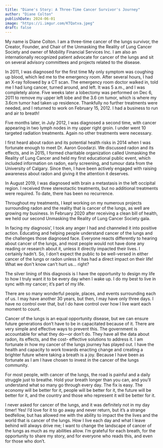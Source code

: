 ```yaml
---
title: "Diane's Story: A Three-Time Cancer Survivor's Journey"
author: "Diane Colton"
publishDate: 2024-06-01
image: "https://i.imgur.com/KTQatva.jpeg"
draft: false
---
```


My name is Diane Colton. I am a three-time cancer of the lungs survivor, the Creator, Founder, and Chair of the Unmasking the Reality of Lung Cancer Society and owner of Mobility Financial Services Inc. I am also an internationally recognized patient advocate for cancer of the lungs and sit on several advisory committees and projects related to the disease.

In 2011, I was diagnosed for the first time My only symptom was coughing up blood, which led me to the emergency room. After several hours, I had an X-ray followed by a CT scan. The emergency room doctor walked in, told me I had lung cancer, turned around, and left. It was 5 a.m., and I was completely alone. Five weeks later a lobectomy was performed on Dec 6, 2011 to remove my upper left lobe and the 3.6 cm tumor, which is where my 3.6cm tumor had taken up residence. Thankfully no further treatments were needed, and I returned to work on February 15, 2012. I had a business to run and air to breath!

Five months later, in July 2012, I was diagnosed a second time, with cancer appearing in two lymph nodes in my upper right groin. I under went 10 targeted radiation treatments. Again no other treatments were necessary.

I first heard about radon and its potential health risks in 2014 when I was fortunate enough to meet Dr. Aaron Goodarzi. We discussed radon and its effects, and in 2015, I formed charitable organization called Unmasking the Reality of Lung Cancer and held my first educational public event, which included information on radon, early screening, and tumour data from the University of Calgary. Since then, I have been actively engaged with raising awareness about radon and giving it the attention it deserves.

In August 2019, I was diagnosed with brain a metastasis in the left occipital region. I received three stereotactic treatments, but no additional treatments were required. To date, there has been no recurrence.

Throughout my treatments, I kept working on my numerous projects surrounding radon and the reality that is cancer of the lungs, as well are growing my business. In February 2020 after receiving a clean bill of health, we held our second Unmasking the Reality of Lung Cancer Society gala.

In facing my diagnosis’, I took any anger I had and channeled it into positive action. Educating and helping people understand cancer of the lungs and the challenges those diagnosed face. Everyone reacts differently to hearing about cancer of the lungs, and most people would not have done any reading or research about it, unless it directly impacted their lives. I certainly hadn’t. So, I don’t expect the public to be well-versed in either cancer of the lungs or radon unless it has had a direct impact on their life! What we don't know can't hurt us... right?

The silver lining of this diagnosis is I have the opportunity to design my life to how I truly want it to be every day when I wake up. I do my best to live in sync with my cancer; it’s part of my life.

There are so many wonderful people, places, and events surrounding each of us. I may have another 30 years, but then, I may have only three days. I have no control over that, but I do have control over how I live want each moment to count.

Cancer of the lungs is an equal opportunity disease, but we can ensure future generations don’t have to be in capacitated because of it. There are very simple and effective ways to prevent this. The government is accountable for what they do—or don’t do. They have all the data about radon, its effects, and the cost- effective solutions to address it. I am fortunate in how my cancer of the lungs journey has played out. I have the health and capacity to work towards enacting change and creating a brighter future where taking a breath is a joy. Because I have been as fortunate as I am I have chosen to invest in the cancer of the lungs community.

For most people, with cancer of the lungs, the road is painful and a daily struggle just to breathe. Hold your breath longer than you can, and you’ll understand what so many go through every day. The fix is easy. The economy will be better for it, people will be better for it, the future will be better for it, and the country and those who represent it will be better for it.

I never asked for cancer of the lungs, and it was definitely not in my day timer! Yes! I’d love for it to go away and never return, but it’s a strange bedfellow, but has allowed me with the ability to impact the the lives and the world that is cancer of the lungs. How I live each day and what I leave behind will always drive me; I want to change the landscape of cancer of the lungs as much as my abilities allow. I’m grateful for each breath, for the opportunity to share my story, and for everyone who reads this, and even for those who don’t.
